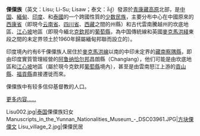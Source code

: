 {{Infobox Ethnic group
|group=傈僳族
|population= 120万
|region1={{flagcountry|China}}
|pop1=73萬（2003年）
|region2={{flagcountry|Burma}}
|pop2=40万（2007）
|region3={{flagcountry|Thailand}}
|pop3=5万5千（2006）
|region4={{flagcountry|India}}
|pop4= 6千（2008）
|languages=[[傈僳语|傈僳语]]
|rels=[[基督教|基督教]]、[[万物有灵|万物有灵]]
}}
'''傈僳族'''（英文：Lisu; Li-Su; Lisaw；泰文：ลีสู่）發源於[[青康藏高原|青康藏高原]]北部，是[[中国|中国]]、[[緬甸|緬甸]]、[[印度|印度]]、和[[泰國|泰國]]的一个跨國性質的[[少数民族|少数民族]]，主要分布中心在中國原來的[[西康省|西康省]]（即現今[[云南省|云南省]]、[[四川省|四川省]]、[[西藏|西藏]]之間的州縣）和古代雲南騰越州的坎底地區、[[江心坡|江心坡]]地區（即現今緬北[[克欽邦|克欽邦]]的[[葡萄縣|葡萄縣]]，為中国傳統線和英國[[麥克馬洪綫|麥克馬洪綫]]東段之間的未定界领土於1960年歸屬緬甸邦聯而設立的）。

印度境內约有6千傈僳族人居住於[[麥克馬洪線|麥克馬洪線]]以南的中印未定界的[[藏南地区|藏南]][[察隅縣|察隅縣]]，即由印度實質管理經營的[[阿鲁纳恰尔邦|阿鲁纳恰尔邦]]昌朗縣（Changlang），他们可能是由坎底地區和[[江心坡|江心坡]]地區（屬於現今克欽邦[[葡萄縣|葡萄縣]]境內），甚至是由雲南怒江上游的[[貢山縣|貢山縣]]、[[福貢縣|福貢縣]]直接遷徙而來。

傈僳族中有较多信仰基督教的人口。

[[傈僳族|更多内容……]]

<gallery>
Lisu002.jpg|[[泰国|泰国]]傈僳族妇女
Manuscripts_in_the_Yunnan_Nationalities_Museum_-_DSC03961.JPG|[[方块傈僳文|方块傈僳文]]
Lisu_village_2.jpg|傈僳民居
</gallery>